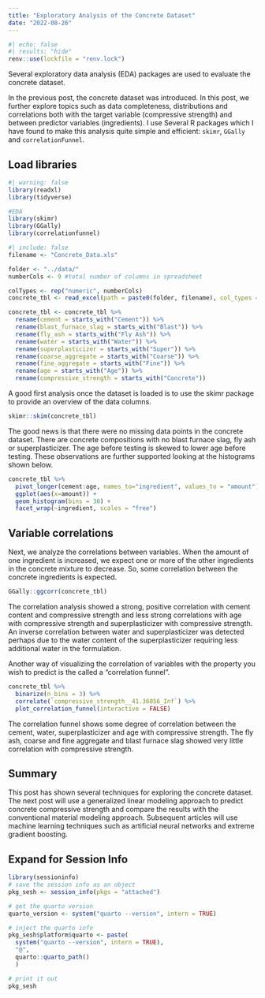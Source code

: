 ```yaml
---
title: "Exploratory Analysis of the Concrete Dataset"
date: "2022-08-26"
---
```

```r
#| echo: false
#| results: "hide"
renv::use(lockfile = "renv.lock")
```

Several exploratory data analysis (EDA) packages are used to evaluate the concrete dataset.

In the previous post, the concrete dataset was introduced.  In this post, we further explore topics such as data completeness, distributions and correlations both with the target variable (compressive strength) and between predictor variables (ingredients).  I use Several R packages which I have found to make this analysis quite simple and efficient: ```skimr```, ```GGally``` and ```correlationFunnel```.

## Load libraries
```r
#| warning: false
library(readxl)
library(tidyverse)

#EDA
library(skimr)
library(GGally)
library(correlationfunnel)
```

```r
#| include: false
filename <- "Concrete_Data.xls"

folder <- "../data/"
numberCols <- 9 #total number of columns in spreadsheet

colTypes <- rep("numeric", numberCols)
concrete_tbl <- read_excel(path = paste0(folder, filename), col_types = colTypes)

concrete_tbl <- concrete_tbl %>%
  rename(cement = starts_with("Cement")) %>%
  rename(blast_furnace_slag = starts_with("Blast")) %>%
  rename(fly_ash = starts_with("Fly Ash")) %>%
  rename(water = starts_with("Water")) %>%
  rename(superplasticizer = starts_with("Super")) %>%
  rename(coarse_aggregate = starts_with("Coarse")) %>%
  rename(fine_aggregate = starts_with("Fine")) %>%
  rename(age = starts_with("Age")) %>%
  rename(compressive_strength = starts_with("Concrete"))
```
A good first analysis once the dataset is loaded is to use the skimr package to provide an overview of the data columns.

```r
skimr::skim(concrete_tbl)
```

The good news is that there were no missing data points in the concrete dataset.  There are concrete compositions with no blast furnace slag, fly ash or superplasticizer.  The age before testing is skewed to lower age before testing.  These observations are further supported looking at the histograms shown below. 

```r
concrete_tbl %>%
  pivot_longer(cement:age, names_to="ingredient", values_to = "amount") %>%
  ggplot(aes(x=amount)) +
  geom_histogram(bins = 30) +
  facet_wrap(~ingredient, scales = "free")
```

## Variable correlations

Next, we analyze the correlations between variables.  When the amount of one ingredient is increased, we expect one or more of the other ingredients in the concrete mixture to decrease.  So, some correlation between the concrete ingredients is expected.

```r
GGally::ggcorr(concrete_tbl)
```

The correlation analysis showed a strong, positive correlation with cement content and compressive strength and less strong correlations with age with compressive strength and superplasticizer with compressive strength.  An inverse correlation between water and superplasticizer was detected perhaps due to the water content of the superplasticizer requiring less additional water in the formulation.

Another way of visualizing the correlation of variables with the property you wish to predict is the called a "correlation funnel".

```r
concrete_tbl %>%
  binarize(n_bins = 3) %>%
  correlate(`compressive_strength__41.36856_Inf`) %>%
  plot_correlation_funnel(interactive = FALSE)
```

The correlation funnel shows some degree of correlation between the cement, water, superplasticizer and age with compressive strength.  The fly ash, coarse and fine aggregate and blast furnace slag showed very little correlation with compressive strength.

## Summary
This post has shown several techniques for exploring the concrete dataset.  The next post will use a generalized linear modeling approach to predict concrete compressive strength and compare the results with the conventional material modeling approach.  Subsequent articles will use machine learning techniques such as artificial neural networks and extreme gradient boosting.


:::{.callout-tip collapse="true"}
## Expand for Session Info
```r
library(sessioninfo)
# save the session info as an object
pkg_sesh <- session_info(pkgs = "attached")

# get the quarto version
quarto_version <- system("quarto --version", intern = TRUE)

# inject the quarto info
pkg_sesh$platform$quarto <- paste(
  system("quarto --version", intern = TRUE), 
  "@", 
  quarto::quarto_path()
  )

# print it out
pkg_sesh
```

:::

